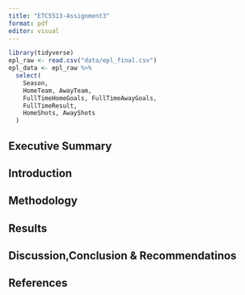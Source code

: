 ```yaml
---
title: "ETC5513-Assignment3"
format: pdf
editor: visual
---
```


```r
library(tidyverse)
epl_raw <- read.csv("data/epl_final.csv")
epl_data <- epl_raw %>%
  select(
    Season,
    HomeTeam, AwayTeam,
    FullTimeHomeGoals, FullTimeAwayGoals,
    FullTimeResult,
    HomeShots, AwayShots
  )

```


## Executive Summary


## Introduction


## Methodology 


## Results


## Discussion,Conclusion & Recommendatinos


## References